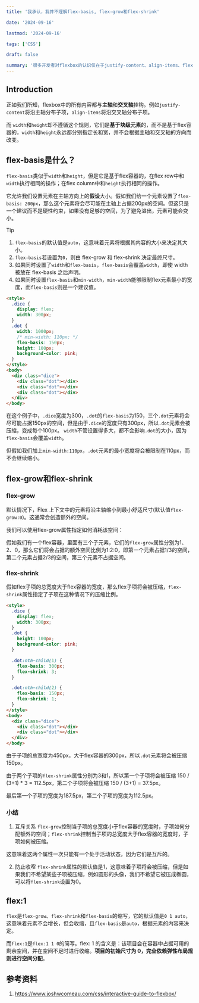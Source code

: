 ```yaml
---
title: '我承认，我并不理解flex-basis, flex-grow和flex-shrink'

date: '2024-09-16'

lastmod: '2024-09-16'

tags: ['CSS']

draft: false

summary: '很多开发者对flexbox的认识仅在于justify-content、align-items、flex-direction等属性，一问flex-basis就说不出所以然（是我），本文将详细介绍flex-basis、flex-grow、flex-shrink的概念、用法以及与其他flex属性的关系。'
---
```


## Introduction

正如我们所知，flexbox中的所有内容都与**主轴**和**交叉轴**挂钩。例如`justify-content`将沿主轴分布子项，`align-items`将沿交叉轴分布子项。

而 `width`和`height`却不遵循这个规则，它们是**基于块级元素**的，而不是基于flex容器的，`width`和`height`永远都分别指定长和宽，并不会根据主轴和交叉轴的方向而改变。

## flex-basis是什么？

`flex-basis`类似于`width`和`height`，但是它是基于flex容器的，在flex row中和`width`执行相同的操作；在flex column中和`height`执行相同的操作。

它允许我们设置元素在主轴方向上的**假设**大小。假如我们给一个元素设置了`flex-basis: 200px`，那么这个元素将会尽可能在主轴上占据200px的空间。但这只是一个建议而不是硬性约束，如果没有足够的空间，为了避免溢出，元素可能会变小。

> [!TIP]
>
> 1.  `flex-basis`的默认值是`auto`，这意味着元素将根据其内容的大小来决定其大小。
> 2.  `flex-basis`若设置为`0`，则由 flex-grow 和 flex-shrink 决定最终尺寸。
> 3.  如果同时设置了`width`和`flex-basis`，`flex-basis`会覆盖`width`，即使 width 被放在 flex-basis 之后声明。
> 4.  如果同时设置`flex-basis`和`min-width`，`min-width`能够限制flex元素最小的宽度，而`flex-basis`则是一个建议值。

```html
<style>
  .dice {
    display: flex;
    width: 300px;
  }
  .dot {
    width: 1000px;
    /* min-width: 110px; */
    flex-basis: 150px;
    height: 100px;
    background-color: pink;
  }
</style>
<body>
  <div class="dice">
    <div class="dot"></div>
    <div class="dot"></div>
    <div class="dot"></div>
  </div>
</body>
```

在这个例子中，`.dice`宽度为300，`.dot`的`flex-basis`为150，三个`.dot`元素将会尽可能占据150px的空间，但是由于`.dice`的宽度只有300px，所以`.dot`元素会被压缩，变成每个100px。
`width`不管设置得多大，都不会影响`.dot`的大小，因为`flex-basis`会覆盖`width`。

但假如我们加上`min-width:110px`，`.dot`元素的最小宽度将会被限制在110px，而不会继续缩小。

## flex-grow和flex-shrink

### flex-grow

默认情况下，Flex 上下文中的元素将沿主轴缩小到最小舒适尺寸(默认值`flex-grow:0`)。这通常会创造额外的空间。

我们可以使用flex-grow属性指定如何消耗该空间：

假如我们有一个flex容器，里面有三个子元素，它们的`flex-grow`属性分别为1、2、0，那么它们将会占据的额外空间比例为1:2:0，即第一个元素占据1/3的空间，第二个元素占据2/3的空间，第三个元素不占据空间。

### flex-shrink

假如flex子项的总宽度大于flex容器的宽度，那么flex子项将会被压缩，`flex-shrink`属性指定了子项在这种情况下的压缩比例。

```html
<style>
  .dice {
    display: flex;
    width: 300px;
  }
  .dot {
    height: 100px;
    background-color: pink;
  }

  .dot:nth-child(1) {
    flex-basis: 300px;
    flex-shrink: 3;
  }

  .dot:nth-child(2) {
    flex-basis: 150px;
    flex-shrink: 1;
  }
</style>
<body>
  <div class="dice">
    <div class="dot"></div>
    <div class="dot"></div>
  </div>
</body>
```

由于子项的总宽度为450px，大于flex容器的300px，所以`.dot`元素将会被压缩150px。

由于两个子项的`flex-shrink`属性分别为3和1，所以第一个子项将会被压缩 150 / (3+1) \* 3 = 112.5px，第二个子项将会被压缩 150 / (3+1) = 37.5px。

最后第一个子项的宽度为187.5px，第二个子项的宽度为112.5px。

### 小结

1. 互斥关系
   `flex-grow`控制当子项的总宽度小于flex容器的宽度时，子项如何分配额外的空间；`flex-shrink`控制当子项的总宽度大于flex容器的宽度时，子项如何被压缩。

这意味着这两个属性一次只能有一个处于活动状态，因为它们是互斥的。

2. 防止收窄
   `flex-shrink`属性的默认值是1，这意味着子项将会被压缩，但是如果我们不希望某些子项被压缩，例如圆形的头像，我们不希望它被压成椭圆，可以将`flex-shrink`设置为0。

## flex:1

`flex`是`flex-grow`、`flex-shrink`和`flex-basis`的缩写，它的默认值是`0 1 auto`，这意味着元素不会增长，但会收缩，且`flex-basis`是`auto`，根据元素的内容来决定。

而`flex:1`是`flex:1 1 0`的简写。flex: 1 的含义是：该项目会在容器中占据可用的剩余空间，并在空间不足时进行收缩。**项目的初始尺寸为 0，完全依赖弹性布局规则进行空间分配**。

## 参考资料

1. https://www.joshwcomeau.com/css/interactive-guide-to-flexbox/
